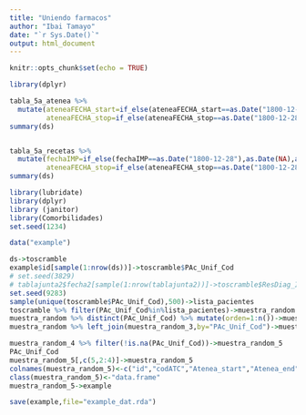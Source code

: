 ```yaml
---
title: "Uniendo farmacos"
author: "Ibai Tamayo"
date: "`r Sys.Date()`"
output: html_document
---
```


```r
knitr::opts_chunk$set(echo = TRUE)
```


```r
library(dplyr)
```

```r
tabla_5a_atenea %>%
  mutate(ateneaFECHA_start=if_else(ateneaFECHA_start==as.Date("1800-12-28"),as.Date(NA),as.Date(ateneaFECHA_start)),
         ateneaFECHA_stop=if_else(ateneaFECHA_stop==as.Date("1800-12-28")|ateneaFECHA_stop>as.Date("2018-01-01"),as.Date(NA),as.Date(ateneaFECHA_stop)))->ds
summary(ds)


tabla_5a_recetas %>%
  mutate(fechaIMP=if_else(fechaIMP==as.Date("1800-12-28"),as.Date(NA),as.Date(ateneaFECHA_start)),
         ateneaFECHA_stop=if_else(ateneaFECHA_stop==as.Date("1800-12-28")|ateneaFECHA_stop>as.Date("2018-01-01"),as.Date(NA),as.Date(ateneaFECHA_stop)))->ds
summary(ds)


```
```r
library(lubridate)
library(dplyr)
library (janitor)
library(Comorbilidades)
set.seed(1234)

data("example")

ds->toscramble
example$id[sample(1:nrow(ds))]->toscramble$PAc_Unif_Cod
# set.seed(3829)
# tablajunta2$fecha2[sample(1:nrow(tablajunta2))]->toscramble$ResDiag_Inicio_Fecha
set.seed(9283)
sample(unique(toscramble$PAc_Unif_Cod),500)->lista_pacientes
toscramble %>% filter(PAc_Unif_Cod%in%lista_pacientes)->muestra_random
muestra_random %>% distinct(PAc_Unif_Cod) %>% mutate(orden=1:n())->muestra_random_3
muestra_random %>% left_join(muestra_random_3,by="PAc_Unif_Cod")->muestra_random_4

muestra_random_4 %>% filter(!is.na(PAc_Unif_Cod))->muestra_random_5
PAc_Unif_Cod
muestra_random_5[,c(5,2:4)]->muestra_random_5
colnames(muestra_random_5)<-c("id","codATC","Atenea_start","Atenea_end")
class(muestra_random_5)<-"data.frame"
muestra_random_5->example

save(example,file="example_dat.rda")
```

